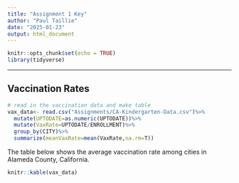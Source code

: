 ```yaml
---
title: "Assignment 1 Key"
author: "Paul Taillie"
date: "2025-01-23"
output: html_document
---
```


```r
knitr::opts_chunk$set(echo = TRUE)
library(tidyverse)
```


******

## Vaccination Rates


```r
# read in the vaccination data and make table
vax_data<- read.csv("Assignments/CA-Kindergarten-Data.csv")%>%
  mutate(UPTODATE=as.numeric(UPTODATE))%>%
  mutate(VaxRate=UPTODATE/ENROLLMENT)%>%
  group_by(CITY)%>%
  summarize(meanVaxRate=mean(VaxRate,na.rm=T))

```

The table below shows the average vaccination rate among cities in Alameda County, California. 

```r
knitr::kable(vax_data)
```


